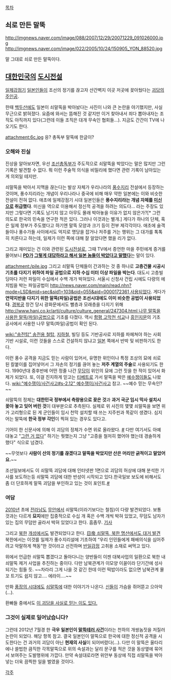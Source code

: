 [[목차]]
== 쇠로 만든 말뚝 ==
http://imgnews.naver.com/image/088/2007/12/29/20071229_091026000.jpg
http://imgnews.naver.com/image/022/2005/10/24/150905_YON_88520.jpg

말 그대로 쇠로 만든 말뚝이다.

== [[대한민국]]의 [[도시전설]] ==
[[일제강점기]] [[일본]]인들이 조선의 정기를 끊고자 산간벽지 이곳 저곳에 꽂아뒀다는 [[괴담]]의 [[주인공]].

한때 [[백두산]]에도 일본이 쇠말뚝을 박아놨다는 사진이 나와 큰 논란을 야기했지만, 사실무근으로 밝혀졌다. 요즘에 와서는 뜸해진 것 같지만 이거 찾아내서 죄다 뽑아내자는 조직도 아직까지 있다(그런데 이들 조직은 대개 무속인 협회들…). 지금도 간간이 TV에 나오기도 한다.


attachment:6c.jpg
응? 총독부 말뚝에 한글이?

=== 오해와 진실 ===
진상을 알아보자면, 우선 [[조선총독부]]가 주도적으로 쇠말뚝을 박았다는 말은 많지만 그런 기록은 발견할 수 없다. 뭐 이런 주술적 의식을 비밀리에 했다면 관련 기록이 남아있는 게 의외일 테지만.

쇠말뚝을 박아서 지맥을 끊는다는 발상 자체가 우리나라의 [[풍수지리]] 전설에서 등장하는 것이며, 풍수지리라는 개념이 우리나라나 중국에 비해 매우 약한 일본에는 이와 비슷한 전설이 전혀 없다. 애초에 일제강점기 시대 일본인들은 '''풍수지리라는 개념 자체를 [[미신]]으로 취급했다'''. 미신을 역으로 이용해서 정신적 공격을 하려는 의도다… 라는 주장도 있지만 그렇다면 기록도 남기지 않고 아무도 몰래 박아놓을 이유가 없지 않은가?[* 그런 의도로 한국의 민속을 연구한 적은 있다. 그러나 이것과는 별개.] 게다가 하나의 단체, 혹은 일제 정부가 주도했다고 하기엔 말뚝 모양과 크기 등이 전부 제각각이다. 애초에 술객들이나 풍수가들 사이에서도 억지로 명당을 잡거나 저주를 거는 행위는 그 대가를 톡톡히 치른다고 하는데, 일제가 이런 쪽에 대해 잘 알았다면 했을 리가 없다.

그리고 재미있는 건 이와 관련된 [[도시전설]]로, 그때 TV에서 증언한 마을 주민에게 증거를 물어보니 '''[[PD]]가 [[기레기|그렇게 대답하라고 해서 일본 놈들이 박았다고 말했다]]'''는 말이 있다.

attachment:/pile.jpg
그리고 쇠말뚝 단체들이 간과하는 것 중 하나로 '''고층건물 시공시 기초를 다지기 위하여 파일 공법으로 지하 수십 미터 이상 파일을 박는다'''. 대도시 고층빌딩마다 저런 파일이 수십에서 수백 개가 박혀있다. 서울시 신청사 건립 시에도 다량의 에치빔을 박는 파일공법이 [[http://news.naver.com/main/read.nhn?mode=LSD&mid=sec&sid1=103&oid=055&aid=0000172361 사용]]되었다. 게다가 '''연약지반을 다지기 위한 말뚝(파일)공법은 조선시대에도 이미 비슷한 공법이 사용되었다'''. [[경복궁]] 창건 당시 광화문에서도 뻘층과 모래층을 다지기 위해 [[http://www.hani.co.kr/arti/culture/culture_general/247304.html 나무 말뚝을 사용한 말뚝(파일)공법]]으로 기초를 다졌다. 역시 [http://www.cha.go.kr/korea/heritage/search/Culresult_Db_View.jsp?mc=NS_04_03_03&VdkVgwKey=12,13720000,36&queryText= 함평 고막천 석교]나 [http://gj.cnbnews.com/news/article.html?no=17294 흥인지문]의 기초 공사에서 사용한 나무 말뚝(파일)공법이 확인 된다. 

[[wiki:"송전탑" 송전용 철탑]], [[지하철]], 빌딩 등도 기반공사로 지하를 파헤쳐야 하는 사회 기반 시설로, 이런 것들을 스스로 건설하지 않냐고 [[일본]] 쪽에서 반박 및 비판하기도 한다.

이런 풍수 공격을 지금도 믿는 사람이 있어서, 유명한 위인이나 특정 조상의 묘에 쇠로 된 칼붙이를 집어넣어서 그 자손의 정기를 끊어 놓는 '''저주 계열의 주술'''로 사용되기도 한다. 1990년대 중후반에 어떤 정줄 나간 [[무당]]이 위인의 묘에 그런 짓을 한 적이 있어서 화제가 되었다. 또, 이걸 진지하게 믿고는 [[티베트]]로 가서 말뚝을 박은 [[예수쟁이]]들도 나왔다. [[wiki:"예수쟁이/사건사고#s-2.12" 예수쟁이/사건사고]] 참고. ~~예수 믿는 무속인?~~

쇠말뚝의 정체는 '''대한민국 정부에서 측량용으로 꽂은 것'''과 '''과거 국군 임시 막사 설치시 꽂아 놓고 잊어 버린 것'''이 대부분으로 추측된다. 실제로 위 사진의 몇몇 쇠말뚝을 보면 위가 고리형으로 된 게 군인들이 임시 천막 설치할 때 쓰는 지주핀과 똑같이 생겼다. 심지어는 말뚝에 '''한국 정부 각인'''이 찍혀 있는 경우도 있다고.

기어이 한 신문사에 의해 이 괴담의 정체가 수면 위로 올라왔다. [http://news.hankooki.com/lpage/society/201303/h2013030721183774990.htm #] 다만 여기서도 아예 대놓고 "[[그런 거 없다]]" 하기는 뭣했는지 그냥 "고증을 철저히 했어야 했는데 경솔하게 했다" 식으로 넘겼다.

~~무엇보다 '''사람이 산의 정기를 끊겠다고 말뚝을 박았지만 산은 머리만 긁적이고 말았어요.'''~~

조선일보에서도 이 쇠말뚝 괴담에 대해 인터넷판 1면으로 괴담의 허상에 대해 분석한 기사를 보도하는등 쇠말뚝 괴담에 대한 반성이 시작되고 있다.한국일보 보도에 비해서도 좀 더 단호하게 말뚝 괴담을 부인하고 있는 것이 포인트.[http://news.chosun.com/site/data/html_dir/2013/09/27/2013092702422.html?news_top #]

=== 여담 ===
[[2010년]] 초에 [[전라남도]] [[무안]]에서 쇠말뚝(이라기보다는 철침)이 다량 발견되었다. 보통 것과는 다르게 '''묘지'''에만 집중적으로 수십 개 혹은 수백 개씩 박혀 있었고, 무덤도 남자가 있는 집의 무덤만 골라서 박혀 있었다고 한다. 흠좀무. [http://news.donga.com/3/all/20100324/27062123/1 기사]

그리고 [[북한]] [[개성]]에서도 발견되었다고 한다. [http://news.kbs.co.kr/politics/2011/11/19/2391054.html 日帝 쇠말뚝, 북한 명산에서도 대거 발견] 북한에서는 이것를 일제가 풍수지리설에 기초하여 “우리 인민들에게 패배의식을 심어주려고 악랄하게 책동”한 것이라고 선전하며 [[반일감정]] 고취용 소재로 써먹고 있다.

위에서 언급한 쇠말뚝 뽑겠다고 돌아다니는 양반들이 이젠 대북사업의 일환으로 북한 내 쇠말뚝 제거 사업을 추진하는 중이다. 다만 남북관계가 이모양 이꼴이라 단기간에 성사되기는 힘들 듯. ~~차라리 그게 나을 것 같긴 한데 이런 떡밥이라도 없으면 남북관계 물꼬 트기도 쉽지 않고.... 에라이....~~

만화 [[풍장의 시대]]에도 [[쇠말뚝]]에 대한 이야기가 나온다. [[신]]들이 가슴을 쥐어뜯고 으아악(…).

환빠들 중에서도 [http://www.coo21.rgro.net/bbs/zboard.php?id=qna&page=101&sn1=on&divpage=3&sn=on&ss=off&sc=off&keyword=%B0%FC%B8%AE%C0%DA&select_arrange=reg_date&desc=desc&no=9805 이 괴담을 사실로 믿는 이도 있다.]
=== 그것이 실제로 일어났습니다? ===
그런데 2012년 7월경 한 '''극우 일본인이 [[말뚝테러 사건]]'''이라는 천하의 개쌍놈짓을 저질러 논란이 되었다. 해당 항목 참고.
결국 일본인이 말뚝으로 한국에 대한 정신적 공격을 시도한다는 건 과거의 괴담이 아닌 '''현재의 사실'''이 되어버렸다(...). 다만 이 말뚝은 울타리에나 쓸법한 큼직한 각목말뚝으로 위의 속설과는 달리 문구를 적은 것을 동상옆에 묶어서 보여주는 도발행위에 가깝다. 만약 속설대로라면 위안부 동상에 직접 쇠말뚝을 박아넣는 더욱 끔찍한 일을 벌였을 것이다.

[[각주]]
